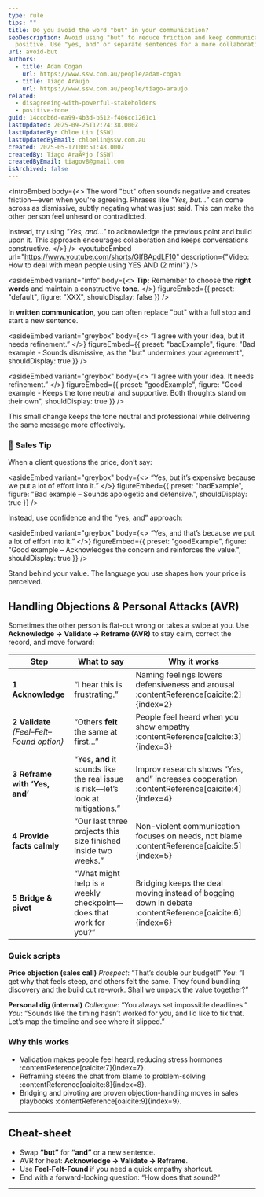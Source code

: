 ```yaml
---
type: rule
tips: ""
title: Do you avoid the word "but" in your communication?
seoDescription: Avoid using "but" to reduce friction and keep communication
  positive. Use "yes, and" or separate sentences for a more collaborative tone.
uri: avoid-but
authors:
  - title: Adam Cogan
    url: https://www.ssw.com.au/people/adam-cogan
  - title: Tiago Araujo
    url: https://www.ssw.com.au/people/tiago-araujo
related:
  - disagreeing-with-powerful-stakeholders
  - positive-tone
guid: 14ccdb6d-ea99-4b3d-b512-f406cc1261c1
lastUpdated: 2025-09-25T12:24:38.000Z
lastUpdatedBy: Chloe Lin [SSW]
lastUpdatedByEmail: chloelin@ssw.com.au
created: 2025-05-17T00:51:48.000Z
createdBy: Tiago AraÃºjo [SSW]
createdByEmail: tiagov8@gmail.com
isArchived: false
---
```

<introEmbed
  body={<>
The word "but" often sounds negative and creates friction—even when you're agreeing. Phrases like *"Yes, but...”* can come across as dismissive, subtly negating what was just said. This can make the other person feel unheard or contradicted.

Instead, try using *"Yes, and..."* to acknowledge the previous point and build upon it. This approach encourages collaboration and keeps conversations constructive.
  </>}
/>
<youtubeEmbed url="https://www.youtube.com/shorts/GIfBApdLF10" description={"Video: How to deal with mean people using YES AND (2 min)"} />

<asideEmbed
  variant="info"
  body={<>
    **Tip:** Remember to choose the **right words** and maintain a constructive **tone**.
  </>}
  figureEmbed={{
    preset: "default",
    figure: "XXX",
    shouldDisplay: false
  }}
/>

In **written communication**, you can often replace "but" with a full stop and start a new sentence.

<asideEmbed
  variant="greybox"
  body={<>
    “I agree with your idea, but it needs refinement.”
  </>}
  figureEmbed={{
    preset: "badExample",
    figure: "Bad example - Sounds dismissive, as the \"but\" undermines your agreement",
    shouldDisplay: true
  }}
/>

<asideEmbed
  variant="greybox"
  body={<>
    “I agree with your idea. It needs refinement.”
  </>}
  figureEmbed={{
    preset: "goodExample",
    figure: "Good example - Keeps the tone neutral and supportive. Both thoughts stand on their own",
    shouldDisplay: true
  }}
/>

This small change keeps the tone neutral and professional while delivering the same message more effectively.

### 💼 Sales Tip

When a client questions the price, don’t say:

<asideEmbed
  variant="greybox"
  body={<>
    “Yes, but it’s expensive because we put a lot of effort into it.”
  </>}
  figureEmbed={{
    preset: "badExample",
    figure: "Bad example – Sounds apologetic and defensive.",
    shouldDisplay: true
  }}
/>

Instead, use confidence and the “yes, and” approach:

<asideEmbed
  variant="greybox"
  body={<>
    “Yes, and that’s because we put a lot of effort into it.”
  </>}
  figureEmbed={{
    preset: "goodExample",
    figure: "Good example – Acknowledges the concern and reinforces the value.",
    shouldDisplay: true
  }}
/>

Stand behind your value. The language you use shapes how your price is perceived.

## Handling Objections & Personal Attacks (AVR)

Sometimes the other person is flat-out wrong or takes a swipe at you.
Use **Acknowledge → Validate → Reframe (AVR)** to stay calm, correct the record, and move forward:

| Step | What to say | Why it works |
|------|-------------|-------------|
| **1 Acknowledge** | “I hear this is frustrating.” | Naming feelings lowers defensiveness and arousal :contentReference[oaicite:2]\{index=2} |
| **2 Validate**<br/>*(Feel–Felt–Found option)* | “Others **felt** the same at first…” | People feel heard when you show empathy :contentReference[oaicite:3]\{index=3} |
| **3 Reframe with ‘Yes, and’** | “Yes, **and** it sounds like the real issue is risk—let’s look at mitigations.” | Improv research shows “Yes, and” increases cooperation :contentReference[oaicite:4]\{index=4} |
| **4 Provide facts calmly** | “Our last three projects this size finished inside two weeks.” | Non-violent communication focuses on needs, not blame :contentReference[oaicite:5]\{index=5} |
| **5 Bridge & pivot** | “What might help is a weekly checkpoint—does that work for you?” | Bridging keeps the deal moving instead of bogging down in debate :contentReference[oaicite:6]\{index=6} |

### Quick scripts

**Price objection (sales call)**
*Prospect*: “That’s double our budget!”
*You*: “I get why that feels steep, and others felt the same. They found bundling discovery and the build cut re-work. Shall we unpack the value together?”

**Personal dig (internal)**
*Colleague*: “You always set impossible deadlines.”
*You*: “Sounds like the timing hasn’t worked for you, and I’d like to fix that. Let’s map the timeline and see where it slipped.”

### Why this works

* Validation makes people feel heard, reducing stress hormones :contentReference[oaicite:7]\{index=7}.
* Reframing steers the chat from blame to problem-solving :contentReference[oaicite:8]\{index=8}.
* Bridging and pivoting are proven objection-handling moves in sales playbooks :contentReference[oaicite:9]\{index=9}.

---

## Cheat-sheet

* Swap **“but”** for **“and”** or a new sentence.
* AVR for heat: **Acknowledge → Validate → Reframe**.
* Use **Feel-Felt-Found** if you need a quick empathy shortcut.
* End with a forward-looking question: “How does that sound?”

---
